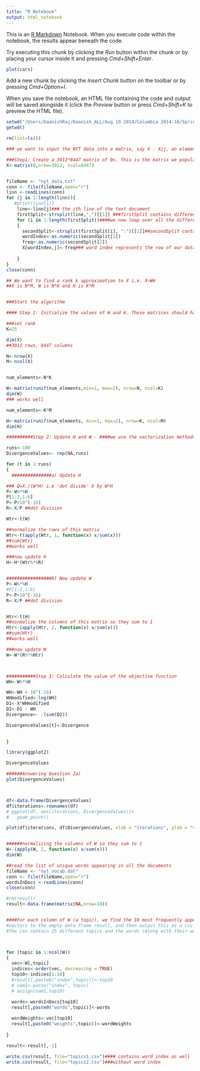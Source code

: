 ```yaml
---
title: "R Notebook"
output: html_notebook
---
```


This is an [R Markdown](http://rmarkdown.rstudio.com) Notebook. When you execute code within the notebook, the results appear beneath the code. 

Try executing this chunk by clicking the *Run* button within the chunk or by placing your cursor inside it and pressing *Cmd+Shift+Enter*. 

```r
plot(cars)
```

Add a new chunk by clicking the *Insert Chunk* button on the toolbar or by pressing *Cmd+Option+I*.

When you save the notebook, an HTML file containing the code and output will be saved alongside it (click the *Preview* button or press *Cmd+Shift+K* to preview the HTML file).


```r
setwd("/Users/DaanishRaj/Daanish_ALL/Aug 19 2014/Columbia 2014-16/Spring 2017/ML for Data Science/HW/HW 5/qs 2")
getwd()

rm(list=ls())

```
```r
### we want to input the NYT data into a matrix, say X . Xij, an element of the  the matrix represents the number of times the ith word appears in the jth document

###Step1: Create a 3012*8447 matrix of 0s. This is the matrix we populate as we read each line of the nyt_data file
X<-matrix(0,nrow=3012, ncol=8447)


fileName <- "nyt_data.txt"
conn <- file(fileName,open="r")
linn <-readLines(conn)
for (j in 1:length(linn)){
   #print(linn[i])
    line<-linn[j]### the ith line of the text document
    firstSplit<-strsplit(line,",")[[1]] ###firstSplit contains different pairs of wordindex and count
    for (i in 1:length(firstSplit))####we now loop over all the different pairs
    {
      secondSplit<-strsplit(firstSplit[i], ":")[[1]]##secondSplit contains the jth pair which has been split into the word index and the frequency
      wordIndex<-as.numeric(secondSplit[1])
      freq<-as.numeric(secondSplit[2])
      X[wordIndex,j]<-freq### word index represents the row of our data matrix. The jth column is the document. We put the frequency in the corresponding cell
   
    }
}
close(conn)


```

```r
## We want to find a rank k approximation to X i.e. X~WH
##X is N*M, W is N*K and H is K*M


###Start the algorithm

#### Step 1: Initialize the values of W and H. These matrices should have non-negative values. We generate each cell in the matrices randomly from a Uniform(1,2) distribution

###set rank
K=25

dim(X)
##3012 rows, 8447 columns

N<-nrow(X)
M<-ncol(X)


num_elements<-N*K

W<-matrix(runif(num_elements,min=1, max=2), nrow=N, ncol=K)
dim(W)
### works well

num_elements<-K*M

H<-matrix(runif(num_elements, min=1, max=2), nrow=K, ncol=M)
dim(H)

##########Step 2: Update H and W - ####we use the vectorization methods provided on Pg 29 of Lecture 19. 

runs<-100
DivergenceValues<- rep(NA,runs)

for (t in 1:runs)
{
  ###############a) Update H

### Q=X./(W*H) i.e 'dot divide' X by W*H
P<-W%*%H
P[1:2,1:6]
P<-P+10^(-16)
R<-X/P ##dot division

Wtr<-t(W)

##normalize the rows of this matrix
Wtr<-t(apply(Wtr, 1, function(x) x/sum(x)))
##sum(Wtr)
##works well

###now update H
H<-H*(Wtr%*%R)


#################b) Now update W
P<-W%*%H
#P[1:2,1:6]
P<-P+10^(-16)
R<-X/P ##dot division


Htr<-t(H)
##normalize the columns of this matrix so they sum to 1
Htr<-(apply(Htr, 2, function(x) x/sum(x)))
##sum(Htr)
##works well

###now update W
W<-W*(R%*%Htr)



###########Step 3: Calculate the value of the objective function
WH<-W%*%H

WH<-WH + 10^(-16)
WHmodified<-log(WH) 
D1<-X*WHmodified 
D2<-D1 - WH
Divergence<- -(sum(D2))

DivergenceValues[t]<-Divergence

  
}

library(ggplot2)

DivergenceValues

######Answering Question 2a)
plot(DivergenceValues)



df<-data.frame(DivergenceValues)
df$iterations<-rownames(df)
# ggplot(df, aes(iterations, DivergenceValues))+
#   geom_point()

plot(df$iterations, df$DivergenceValues, xlab = "iterations", ylab = "values", type = "line", main="Objective Function vs # Iterations")



```

```r
######normalizing the columns of W so they sum to 1
W<-(apply(W, 2, function(x) x/sum(x)))
dim(W)

##read the list of unique words appearing in all the documents
fileName <- "nyt_vocab.dat"
conn <- file(fileName,open="r")
wordsInDocs <-readLines(conn)
close(conn)

#rm(result)
result<-data.frame(matrix(NA,nrow=10))


####For each column of W (a topic), we find the 10 most frequently appearing in words along with the corresponding weight. We append these 
#vectors to the empty data frame result, and then output this as a csv.
#The csv contain 25 different topics and the words (Along with their weights), related to each topic



for (topic in 1:ncol(W))
{
  vec<-W[,topic]
  indices<-order(vec, decreasing = TRUE)
  top10<-indices[1:10]
  #result[,paste0("index",topic)]<-top10
  # nam1<-paste("index", topic)
  # assign(nam1,top10)

  words<-wordsInDocs[top10]
  result[,paste0("words",topic)]<-words
  
  wordWeights<-vec[top10]
  result[,paste0("weights",topic)]<-wordWeights
  
}

result<-result[,-1]

write.csv(result, file="topics1.csv")#### contains word index as well
write.csv(result, file="topics2.csv")###without word index



```


